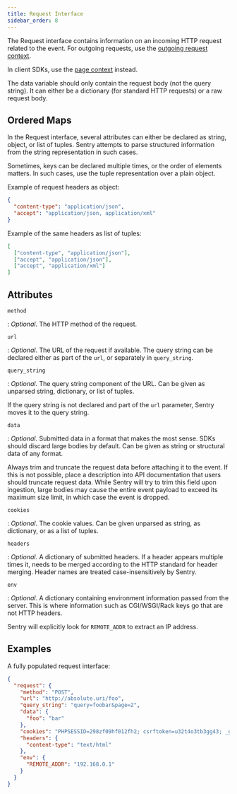 ```yaml
---
title: Request Interface
sidebar_order: 8
---
```


The Request interface contains information on an incoming HTTP request related to the
event. For outgoing requests, use the [outgoing request context](../contexts/#outgoing-request-context).

In client SDKs, use the [page context](../contexts/#page-context) instead.

The data variable should only contain the request body (not the query string).
It can either be a dictionary (for standard HTTP requests) or a raw request
body.

## Ordered Maps

In the Request interface, several attributes can either be declared as string,
object, or list of tuples. Sentry attempts to parse structured information from
the string representation in such cases.

Sometimes, keys can be declared multiple times, or the order of elements
matters. In such cases, use the tuple representation over a plain object.

Example of request headers as object:

```json
{
  "content-type": "application/json",
  "accept": "application/json, application/xml"
}
```

Example of the same headers as list of tuples:

```json
[
  ["content-type", "application/json"],
  ["accept", "application/json"],
  ["accept", "application/xml"]
]
```

## Attributes

`method`

: _Optional_. The HTTP method of the request.

`url`

: _Optional_. The URL of the request if available. The query string can be
  declared either as part of the `url`, or separately in `query_string`.

`query_string`

: _Optional_. The query string component of the URL. Can be given as unparsed
  string, dictionary, or list of tuples.

  If the query string is not declared and part of the `url` parameter, Sentry
  moves it to the query string.

`data`

: _Optional_. Submitted data in a format that makes the most sense. SDKs should
  discard large bodies by default. Can be given as string or structural data of
  any format.

  Always trim and truncate the request data before attaching it to the event. If
  this is not possible, place a description into API documentation that users
  should truncate request data. While Sentry will try to trim this field upon
  ingestion, large bodies may cause the entire event payload to exceed its
  maximum size limit, in which case the event is dropped.

`cookies`

: _Optional_. The cookie values. Can be given unparsed as string, as dictionary,
  or as a list of tuples.

`headers`

: _Optional_. A dictionary of submitted headers. If a header appears multiple
  times it, needs to be merged according to the HTTP standard for header
  merging. Header names are treated case-insensitively by Sentry.

`env`

: _Optional_. A dictionary containing environment information passed from the
  server. This is where information such as CGI/WSGI/Rack keys go that are not
  HTTP headers.

  Sentry will explicitly look for `REMOTE_ADDR` to extract an IP address.

## Examples

A fully populated request interface:

```json
{
  "request": {
    "method": "POST",
    "url": "http://absolute.uri/foo",
    "query_string": "query=foobar&page=2",
    "data": {
      "foo": "bar"
    },
    "cookies": "PHPSESSID=298zf09hf012fh2; csrftoken=u32t4o3tb3gg43; _gat=1;",
    "headers": {
      "content-type": "text/html"
    },
    "env": {
      "REMOTE_ADDR": "192.168.0.1"
    }
  }
}
```
